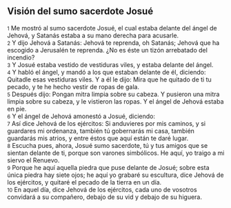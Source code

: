 == Visión del sumo sacerdote Josué ==

{{anchor|1}} <small>1</small> Me mostró al sumo sacerdote Josué, el cual estaba delante del ángel de Jehová, y Satanás estaba a su mano derecha para acusarle.<br>
{{anchor|2}} <small>2</small> Y dijo Jehová a Satanás: Jehová te reprenda, oh Satanás; Jehová que ha escogido a Jerusalén te reprenda. ¿No es éste un tizón arrebatado del incendio?<br>
{{anchor|3}} <small>3</small> Y Josué estaba vestido de vestiduras viles, y estaba delante del ángel.<br>
{{anchor|4}} <small>4</small> Y habló el ángel, y mandó a los que estaban delante de él, diciendo: Quitadle esas vestiduras viles. Y a él le dijo: Mira que he quitado de ti tu pecado, y te he hecho vestir de ropas de gala.<br>
{{anchor|5}} <small>5</small> Después dijo: Pongan mitra limpia sobre su cabeza. Y pusieron una mitra limpia sobre su cabeza, y le vistieron las ropas. Y el ángel de Jehová estaba en pie.<br>
{{anchor|6}} <small>6</small> Y el ángel de Jehová amonestó a Josué, diciendo:<br>
{{anchor|7}} <small>7</small> Así dice Jehová de los ejércitos: Si anduvieres por mis caminos, y si guardares mi ordenanza, también tú gobernarás mi casa, también guardarás mis atrios, y entre éstos que aquí están te daré lugar.<br>
{{anchor|8}} <small>8</small> Escucha pues, ahora, Josué sumo sacerdote, tú y tus amigos que se sientan delante de ti, porque son varones simbólicos. He aquí, yo traigo a mi siervo el Renuevo.<br>
{{anchor|9}} <small>9</small> Porque he aquí aquella piedra que puse delante de Josué; sobre esta única piedra hay siete ojos; he aquí yo grabaré su escultura, dice Jehová de los ejércitos, y quitaré el pecado de la tierra en un día.<br>
{{anchor|10}} <small>10</small> En aquel día, dice Jehová de los ejércitos, cada uno de vosotros convidará a su compañero, debajo de su vid y debajo de su higuera.<br>
